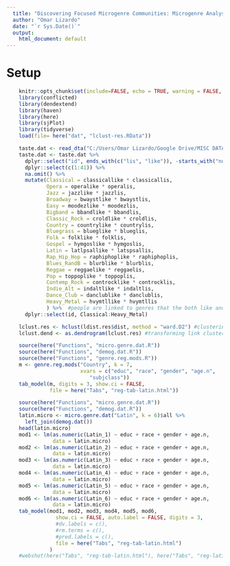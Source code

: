 ```yaml
---
  title: "Discovering Focused Microgenre Communities: Microgenre Analysis"
  author: "Omar Lizardo"
  date: "`r Sys.Date()`"
  output:
    html_document: default
---
```


# Setup
```r
    knitr::opts_chunk$set(include=FALSE, echo = TRUE, warning = FALSE, message = FALSE)
    library(conflicted)
    library(dendextend)
    library(haven)
    library(here)
    library(sjPlot)
    library(tidyverse)
    load(file= here("dat", "lclust-res.RData"))
```

```r
    taste.dat <- read_dta("C:/Users/Omar Lizardo/Google Drive/MISC DATA SOURCES/SSI-2012/SSI2012.dta")
    taste.dat <- taste.dat %>% 
      dplyr::select("id", ends_with(c("lis", "like")), -starts_with("none")) %>% 
      dplyr::select(c(1:41)) %>% 
      na.omit() %>% 
      mutate(Classical = classicallike * classicallis,
             Opera = operalike * operalis,
             Jazz = jazzlike * jazzlis,
             Broadway = bwaystlike * bwaystlis,
             Easy = moodezlike * moodezlis, 
             Bigband = bbandlike * bbandlis,
             Classic_Rock = croldlike * croldlis,
             Country = countrylike * countrylis,
             Bluegrass = blueglike * blueglis,
             Folk = folklike * folklis,
             Gospel = hymgoslike * hymgoslis,
             Latin = latlpsallike * latspsallis,
             Rap_Hip_Hop = raphiphoplike * raphiphoplis,
             Blues_RandB = blurblike * blurblis,
             Reggae = reggaelike * reggaelis,
             Pop = toppoplike * toppoplis,
             Contemp_Rock = controcklike * controcklis,
             Indie_Alt = indaltlike * indaltlis,
             Dance_Club = danclublike * danclublis,
             Heavy_Metal = hvymtllike * hvymtllis
             ) %>%  #people are linked to genres that the both like and listen to
      dplyr::select(id, Classical:Heavy_Metal)
```

```r
    lclust.res <- hclust(ldist.res$dist, method = "ward.D2") #clustering of link by link distance matrixco
    lclust.dend <- as.dendrogram(lclust.res) #transforming link clustering into dendrogram
```

```r
    source(here("Functions", "micro.genre.dat.R"))
    source(here("Functions", "demog.dat.R"))
    source(here("Functions", "genre.reg.mods.R"))
    m <- genre.reg.mods("Country", k = 7,
                        xvars = c("educ", "race", "gender", "age.n",
                           "subjclass"))
    tab_model(m, digits = 3, show.ci = FALSE, 
              file = here("Tabs", "reg-tab-latin.html"))
```


```r
    source(here("Functions", "micro.genre.dat.R"))
    source(here("Functions", "demog.dat.R"))
    latin.micro <- micro.genre.dat("Latin", k = 6)$all %>% 
      left_join(demog.dat())
    head(latin.micro)
    mod1 <- lm(as.numeric(Latin_1) ~ educ + race + gender + age.n, 
               data = latin.micro)
    mod2 <- lm(as.numeric(Latin_2) ~ educ + race + gender + age.n, 
               data = latin.micro)
    mod3 <- lm(as.numeric(Latin_3) ~ educ + race + gender + age.n, 
               data = latin.micro)
    mod4 <- lm(as.numeric(Latin_4) ~ educ + race + gender + age.n, 
               data = latin.micro)
    mod5 <- lm(as.numeric(Latin_5) ~ educ + race + gender + age.n, 
               data = latin.micro)
    mod6 <- lm(as.numeric(Latin_6) ~ educ + race + gender + age.n, 
               data = latin.micro)
    tab_model(mod1, mod2, mod3, mod4, mod5, mod6,
                show.ci = FALSE, auto.label = FALSE, digits = 3,
                #dv.labels = c(),
                #rm.terms = c(), 
                #pred.labels = c(), 
                file = here("Tabs", "reg-tab-latin.html") 
              )
    #webshot(here("Tabs", "reg-tab-latin.html"), here("Tabs", "reg-latin-ASR.png"))
```


